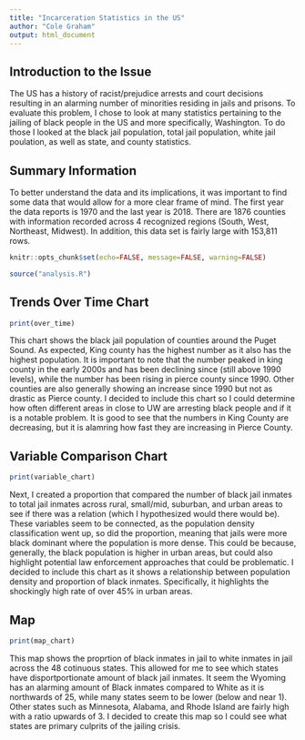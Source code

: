 ```yaml
---
title: "Incarceration Statistics in the US"
author: "Cole Graham"
output: html_document
---
```

## Introduction to the Issue
The US has a history of racist/prejudice arrests and court decisions resulting in an alarming number of minorities residing in jails and prisons. To evaluate this problem, I chose to look at many statistics pertaining to the jailing of black people in the US and more specifically, Washington. To do those I looked at the black jail population,  total jail population, white jail poulation, as well as state, and county statistics.

## Summary Information
To better understand the data and its implications, it was important to find some data that would allow for a more clear frame of mind. The first year the data reports is 1970 and the last year is 2018. There are 1876 counties with information recorded across 4 recognized regions (South, West, Northeast, Midwest). In addition, this data set is fairly large with 153,811 rows.

```r

knitr::opts_chunk$set(echo=FALSE, message=FALSE, warning=FALSE)
```

```r

source("analysis.R")
```


## Trends Over Time Chart

```r

print(over_time)
```

This chart shows the black jail population of counties around the Puget Sound. As expected, King county has the highest number as it also has the highest population. It is important to note that the number peaked in king county in the early 2000s and has been declining since (still above 1990 levels), while the number has been rising in pierce county since 1990. Other counties are also generally showing an increase since 1990 but not as drastic as Pierce county.
I decided to include this chart so I could determine how often different areas in close to UW are arresting black people and if it is a notable problem. It is good to see that the numbers in King County are decreasing, but it is alamring how fast they are increasing in Pierce County.

## Variable Comparison Chart
```r
print(variable_chart)
```

Next, I created a proportion that compared the number of black jail inmates to total jail inmates across rural, small/mid, suburban, and urban areas to see if there was a relation (which I hypothesized would there would be). These variables seem to be connected, as the population density classification went up, so did the proportion, meaning that jails were more black dominant where the population is more dense. This could be because, generally, the black population is higher in urban areas, but could also highlight potential law enforcement approaches that could be problematic.
I decided to include this chart as it shows a relationship between population density and proportion of black inmates. Specifically, it highlights the shockingly high rate of over 45% in urban areas.

## Map
```r

print(map_chart)
```

This map shows the proprtion of black inmates in jail to white inmates in jail across the 48 cotinuous states. This allowed for me to see which states have disportportionate amount of black jail inmates. It seem the Wyoming has an alarming amount of Black inmates compared to White as it is northwards of 25, while many states seem to be lower (below and near 1). Other states such as Minnesota, Alabama, and Rhode Island are fairly high with a ratio upwards of 3.
I decided to create this map so I could see what states are primary culprits of the jailing crisis.